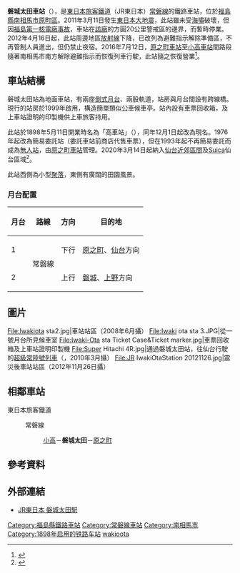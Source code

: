 {{noteTA
|1=zh-hans:磐城太田站; zh-hk:磐城太田站; zh-tw:磐城太田車站;}}
{{coord|37|36|16.96|N|140|59|30.35|E|display=title|region:JP_type:railwaystation}}
{{日本車站資訊
|公司色 = green
|文字色 = 
|站名 = 磐城太田車站
|圖片 = Iwaki-Ōta Station Exit.jpg
|pxl = 240px
|圖片說明 = 車站入口（2021年5月31日攝）
|日文原名 = 磐城太田
|平假名 = いわきおおた
|羅馬拼音 = Iwaki-Ōta
|副站名 = 
|前一站 = [[小高站_(日本)|小高]]
|前一站距離 = 4.9
|後一站距離 = 4.5
|後一站 = [[原之町站|原之町]]
|電報略號 = キオ
|車站編號 = 
|停站路線數 = 
|所屬公司 = [[東日本旅客鐵道|東日本旅客鐵道]]
|所屬路線 = {{Color|#3333ff|■}}[[常磐線|常磐線]]
|距離 = 282.4
|起點站 = [[日暮里站|日暮里]]
|所在地 = [[福島縣|福島縣]][[南相馬市|南相馬市]][[原町市|原町區]]高字金井神1145
|車站構造 = [[地面車站|地面車站]]
|月台配置 = 2面2線
|啟用年月日 = 1898年（[[明治|明治]]31年）5月11日
|廢站年月日 = 
|乘客人數 = 30
|上下車人次 = 
|統計年度 = 2004年
|轉車 = 
|備註 = [[無人車站|無人車站]]（設有乘車站證明書發行機）
|全寬備註 = 
}}
'''磐城太田車站'''（{{jpn|j=磐城太田駅|hg=いわきおおたえき|rm=Iwaki-ōta eki|f=y}}），是[[東日本旅客鐵道|東日本旅客鐵道]]（JR東日本）[[常磐線|常磐線]]的鐵路車站，位於[[福島縣|福島縣]][[南相馬市|南相馬市]][[原町市|原町區]]。2011年3月11日發生[[東日本大地震|東日本大地震]]，此站雖未受[[海嘯|海嘯]]破壞，但因[[福島第一核電廠事故|福島第一核電廠事故]]，車站在[[福島第一核電廠|該廠]]的方圓20公里警戒區的邊界，而暫時停業。2012年4月16日起，此站周邊地區[[放射線|放射線]]下降，已改列為避難指示解除準備區，不再管制人員進出，但仍禁止夜宿。2016年7月12日，[[原之町車站|原之町車站]]至[[小高站_(日本)|小高車站]]間路段隨著南相馬市南方解除避難指示而恢復列車行駛，此站隨之恢復營業<ref>{{cite news|url=http://www3.nhk.or.jp/news/html/20160712/k10010592061000.html|title=福島 南相馬 ＪＲ常磐線不通区間の一部で運転再開|publisher=NHK|date=2016-07-12|language=ja|deadurl=yes|archiveurl=https://web.archive.org/web/20160712055134/http://www3.nhk.or.jp/news/html/20160712/k10010592061000.html|archivedate=2016-07-12}}</ref>。

==車站結構==
磐城太田站為地面車站，有兩座[[側式月台|側式月台]]、兩股軌道，站房與月台間設有跨線橋。現行的站房於1999年啟用，構造簡單類似公車候車亭。站內設有車票回收箱，及上車站證明的印製機供上車旅客持用。

此站於1898年5月11日開業時名為「高車站」（{{lang|ja|高駅}}），同年12月1日起改為現名。1976年起改為簡易委託站（委託車站前商店代售車票），但在1993年起不再簡易委託而成為[[無人站|無人站]]，由[[原之町車站|原之町車站]]管理。2020年3月14日起納入[[仙台近郊區間|仙台近郊區間]]及[[Suica|Suica]]仙台區域<ref name="2020-03-14">{{Cite press release|url=https://www.jreast.co.jp/press/2019/20200117_ho01.pdf|title=常磐線（富岡駅～浪江駅間）の運転再開について|language=ja|format=PDF|publisher=東日本旅客鉄道|date=2020-01-17|accessdate=2020-01-20|archiveurl=https://web.archive.org/web/20200117080118/https://www.jreast.co.jp/press/2019/20200117_ho01.pdf|archivedate=2020-01-17}}</ref>。

此站西側為小型[[聚落|聚落]]，東側有廣闊的田園風景。

===月台配置===
{| class="wikitable"
!月台<!-- 事業者側による呼称 --->!!路線!!方向!!目的地
|-
! 1
| rowspan="2" |{{Color|#3333ff|■}}常磐線
| style="text-align:center" | 下行
|[[原之町站|原之町]]、[[仙台站|仙台]]方向
|-
! 2
| style="text-align:center" | 上行
|[[磐城站_(福島縣)|磐城]]、[[上野站|上野]]方向
|}

==圖片==
<gallery>
File:Iwakiota sta2.jpg|車站站區（2008年6月攝）
File:Iwaki ota sta 3.JPG|從一號月台所見候車室
File:Iwaki-Ota sta Ticket Case&Ticket marker.jpg|車票回收箱及上車站證明印製機
File:Super Hitachi 4R.jpg|通過磐城太田站，往仙台行駛的[[常陸號列車|超級常陸號列車]]（{{lang|ja|スーパーひたち}}，2010年3月攝）
File:JR IwakiOtaStation 20121126.jpg|震災後車站站區（2012年11月26日攝）
</gallery>
== 相鄰車站 ==
; 東日本旅客鐵道
: {{Color|#3333ff|■}}常磐線
:: [[小高站_(日本)|小高]]－'''磐城太田'''－[[原之町站|原之町]]

== 參考資料 ==
{{reflist}}

== 外部連結 ==
{{commonscat|Iwaki-Ōta Station}}
*{{ja}} [http://www.jreast.co.jp/estation/station/info.aspx?StationCd=170 JR東日本 磐城太田駅] {{Wayback|url=http://www.jreast.co.jp/estation/station/info.aspx?StationCd=170 |date=20140820042431 }}

{{常磐線}}
{{DEFAULTSORT:Iwaki-ota}}
[[Category:福島縣鐵路車站|Category:福島縣鐵路車站]]
[[Category:常磐線車站|Category:常磐線車站]]
[[Category:南相馬市|Category:南相馬市]]
[[Category:1898年启用的铁路车站|Category:1898年启用的铁路车站]]
[[Category:日本鐵路車站_I|wakioota]]